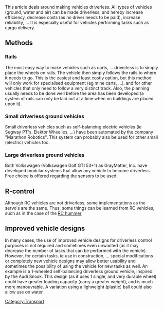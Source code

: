 This article deals around making vehicles driverless. All types of vehicles (ground, water and air) can be made driverless, and hereby increase efficiency, decrease costs (as no driver needs to be paid), increase reliability, ... It is especially useful for vehicles performing tasks such as cargo delivery.

==Methods==
===Rails===
The most easy way to make vehicles such as carts, ... driverless is to simply place the wheels on rails. The vehicle then simply follows the rails to where it needs to go. This is the easiest and least costly option, but this method will only work for specialised equipment (eg mine carts, ...), and for other vehicles that only need to follow a very distinct track. Also, the planning usually needs to be done well before the area has been developed (a system of rails can only be laid out at a time when no buildings are placed upon it).

===Small driverless ground vehicles===
Small driverless vehicles such as self-balancing electric vehicles (ie Segway PT's, Elektor Wheelies, ...) have been automated by the company "Marathon Robotics". This system can probably also be used for other small (electric) vehicles too.

===Large driverless ground vehicles===
Both Volkswagen (Volkswagen Golf GTI 53+1) as GrayMatter, Inc. have developed modular systems that allow any vehicle to become driverless. Free choice is offered regarding the sensors to be used.

==R-control==
Although RC vehicles are not driverless, some implementations as the servo's are the same. Thus, some things can be learned from RC vehicles, such as in the case of the [http://green.autoblog.com/2008/03/17/need-a-real-toy-try-a-full-size-rc-hummer/ RC hummer]

==Improved vehicle designs==
In many cases, the use of improved vehicle designs for driverless control purposes is not required and sometimes even unwanted (as it may decrease the number of tasks that can be performed with the vehicle). However, for certain tasks, ie use in construction, ... special modifications or completely new vehicle designs may allow better usability and sometimes the possibility of using the vehicle for new tasks as well. An example is a 1-wheeled self-balancing driverless ground vehicle, inspired by the Audi Snook. This design (as it uses 1 single, and very durable wheel) could have greater loading capacity (carry a greater weight), and is much more manouvrable. A variation using a lighweight (plastic) ball could also allow use on water. 

[[Category:Transport]]